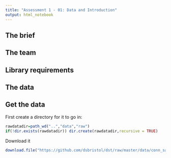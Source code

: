 ```yaml
---
title: "Assessment 1 - 01: Data and Introduction"
output: html_notebook
---
```


## The brief



## The team



## Library requirements



## The data



## Get the data

First create a directory for it to go in:
```r
rawdatadir=path_wd("..","data","raw")
if(!dir.exists(rawdatadir)) dir.create(rawdatadir,recursive = TRUE)
```

Download it
```r
download.file("https://github.com/dsbristol/dst/raw/master/data/conn_sample.log",path_wd("..","data","raw","conn_sample.log"))
```
